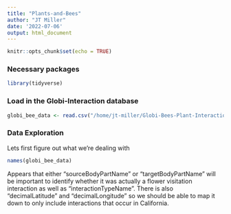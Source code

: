 ```yaml
---
title: "Plants-and-Bees"
author: "JT Miller"
date: '2022-07-06'
output: html_document
---
```


```r
knitr::opts_chunk$set(echo = TRUE)
```

### Necessary packages
```r
library(tidyverse)

```
### Load in the Globi-Interaction database 
```r
globi_bee_data <- read.csv("/home/jt-miller/Globi-Bees-Plant-Interactions/global-bee-interaction-data/all_bee_data.csv", quote = "") # Disable quoting might be necessary for this dataset due to EOF warning. Solution found here: https://stackoverflow.com/questions/17414776/read-csv-warning-eof-within-quoted-string-prevents-complete-reading-of-file
```

### Data Exploration
Lets first figure out what we're dealing with
```r
names(globi_bee_data)
```
Appears that either "sourceBodyPartName" or "targetBodyPartName" will be important to identify whether it was actually a flower visitation interaction as well as "interactionTypeName". There is also "decimalLatitude" and "decimalLongitude" so we should be able to map it down to only include interactions that occur in California. 
